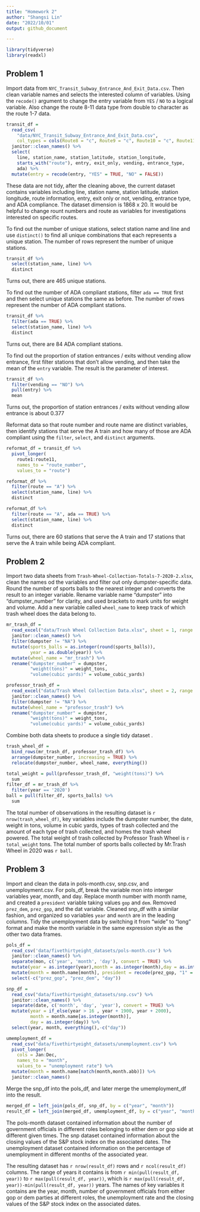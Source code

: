 ```yaml
---
title: "Homework 2"
author: "Shangsi Lin"
date: "2022/10/01"
output: github_document

---
```


```r
library(tidyverse)
library(readxl)
```

## Problem 1

Import data from `NYC_Transit_Subway_Entrance_And_Exit_Data.csv`. Then clean variable names and selects the interested column of variables. Using the `recode()` argument to change the entry variable from `YES` / `NO` to a logical variable. Also change the route 8-11 data type from double to character as the route 1-7 data.

```r
transit_df = 
  read_csv(
    "data/NYC_Transit_Subway_Entrance_And_Exit_Data.csv",
    col_types = cols(Route8 = "c", Route9 = "c", Route10 = "c", Route11 = "c")) %>% 
  janitor::clean_names() %>% 
  select(
    line, station_name, station_latitude, station_longitude, 
    starts_with("route"), entry, exit_only, vending, entrance_type, 
    ada) %>% 
  mutate(entry = recode(entry, "YES" = TRUE, "NO" = FALSE))
```

These data are not tidy, after the cleaning above, the current dataset contains variables including line, station name, station latitude, station longitude, route information, entry, exit only or not, vending, entrance type, and ADA compliance. The dataset dimension is 1868 x 20. It would be helpful to change rount numbers and route as variables for investigations interested on specific routes.

To find out the number of unique stations, select station name and line and use `distinct()` to find all unique combinations that each represents a unique station. The number of rows represent the number of unique stations.

```r
transit_df %>% 
  select(station_name, line) %>% 
  distinct
```

Turns out, there are 465 unique stations.

To find out the number of ADA compliant stations, filter `ada == TRUE` first and then select unique stations the same as before. The number of rows represent the number of ADA compliant stations.

```r
transit_df %>% 
  filter(ada == TRUE) %>% 
  select(station_name, line) %>% 
  distinct
```

Turns out, there are 84 ADA compliant stations.

To find out the proportion of station entrances / exits without vending allow entrance, first filter stations that don't allow vending, and then take the mean of the `entry` variable. The result is the parameter of interest.

```r
transit_df %>% 
  filter(vending == "NO") %>% 
  pull(entry) %>% 
  mean
```

Turns out, the proportion of station entrances / exits without vending allow entrance is about 0.377

Reformat data so that route number and route name are distinct variables, then identify stations that serve the A train and how many of those are ADA compliant using the `filter`, `select`, and `distinct` arguments.

```r
reformat_df = transit_df %>% 
  pivot_longer(
    route1:route11,
    names_to = "route_number",
    values_to = "route") 

reformat_df %>%   
  filter(route == "A") %>% 
  select(station_name, line) %>% 
  distinct

reformat_df %>% 
  filter(route == "A", ada == TRUE) %>% 
  select(station_name, line) %>% 
  distinct
```

Turns out, there are 60 stations that serve the A train and 17 stations that serve the A train while being ADA compliant.

## Problem 2

Import two data sheets from `Trash-Wheel-Collection-Totals-7-2020-2.xlsx`, clean the names od the variables and filter out only dumpster-specific data. Round the number of sports balls to the nearest integer and converts the result to an integer variable. Rename variable name "dumpster" into "dumpster_number" for clarity, and used brackets to mark units for weight and volume. Add a new variable called `wheel_name` to keep track of which trash wheel does the data belong to. 

```r
mr_trash_df = 
  read_excel("data/Trash Wheel Collection Data.xlsx", sheet = 1, range = "A2:N549") %>% 
  janitor::clean_names() %>% 
  filter(dumpster != "NA") %>% 
  mutate(sports_balls = as.integer(round(sports_balls)),
         year = as.double(year)) %>% 
  mutate(wheel_name = "mr_trash") %>% 
  rename("dumpster_number" = dumpster,
         "weight(tons)" = weight_tons,
         "volume(cubic yards)" = volume_cubic_yards)

professor_trash_df = 
  read_excel("data/Trash Wheel Collection Data.xlsx", sheet = 2, range = "A2:M96") %>%
  janitor::clean_names() %>% 
  filter(dumpster != "NA") %>% 
  mutate(wheel_name = "professor_trash") %>% 
  rename("dumpster_number" = dumpster,
         "weight(tons)" = weight_tons,
         "volume(cubic yards)" = volume_cubic_yards)
```

Combine both data sheets to produce a single tidy dataset .

```r
trash_wheel_df = 
  bind_rows(mr_trash_df, professor_trash_df) %>% 
  arrange(dumpster_number, increasing = TRUE) %>% 
  relocate(dumpster_number, wheel_name, everything())
```

```r
total_weight = pull(professor_trash_df, "weight(tons)") %>% 
  sum
filter_df = mr_trash_df %>% 
  filter(year == '2020') 
ball = pull(filter_df, sports_balls) %>% 
  sum
```

The total number of observations in the resulting dataset is `r nrow(trash_wheel_df)`, key variables include the dumpster number, the date, weight in tons, volume in cubic yards, types of trash collected and the amount of each type of trash collected, and homes the trash wheel powered. The total weight of trash collected by Professor Trash Wheel is `r total_weight` tons. The total number of sports balls collected by Mr.Trash Wheel in 2020 was `r ball`.

## Problem 3
 
Import and clean the data in pols-month.csv, snp.csv, and unemployment.csv. For pols_df, break the variable mon into interger variables year, month, and day. Replace month number with month name, and created a `president` variable taking values `gop` and `dem`. Removed `prez_dem`, `prez_gop`, and the dat variable. Cleaned snp_df with a similar fashion, and organized so variables `year` and `month` are in the leading columns. Tidy the unemployment data by switching it from "wide" to "long" format and make the month variable in the same expression style as the other two data frames.
         
```r
pols_df = 
  read_csv('data/fivethirtyeight_datasets/pols-month.csv') %>% 
  janitor::clean_names() %>% 
  separate(mon, c('year', 'month', 'day'), convert = TRUE) %>% 
  mutate(year = as.integer(year),month = as.integer(month),day = as.integer(day)) %>% 
  mutate(month = month.name[month], president = recode(prez_gop, "1" = "gop", "0" = "dem")) %>% 
  select(-c("prez_gop", "prez_dem", "day")) 

snp_df = 
  read_csv("data/fivethirtyeight_datasets/snp.csv") %>%
  janitor::clean_names() %>% 
  separate(date, c('month', 'day', 'year'), convert = TRUE) %>% 
  mutate(year = if_else(year > 16 , year + 1900, year + 2000),
         month = month.name[as.integer(month)],
         day = as.integer(day)) %>% 
  select(year, month, everything(),-c("day")) 

umemployment_df = 
  read_csv("data/fivethirtyeight_datasets/unemployment.csv") %>%
  pivot_longer(
    cols = Jan:Dec,
    names_to = "month",
    values_to = "unemployment rate") %>% 
  mutate(month = month.name[match(month,month.abb)]) %>% 
  janitor::clean_names()
```

Merge the snp_df into the pols_df, and later merge the umemployment_df into the result.

```r
merged_df = left_join(pols_df, snp_df, by = c("year", "month"))
result_df = left_join(merged_df, umemployment_df, by = c("year", "month"))
```

The pols-month dataset contained information about the number of government officials in different roles belonging to either dem or gop side at different given times. The snp dataset contained information about the closing values of the S&P stock index on the associated dates. The unemployment dataset contained information on the percentage of unemployment in different months of the associated year.

The resulting dataset has `r nrow(result_df)` rows and `r ncol(result_df)` columns. The range of years it contains is from `r min(pull(result_df, year))` to `r max(pull(result_df, year))`, which is `r max(pull(result_df, year))-min(pull(result_df, year))` years. The names of key variables it contains are the year, month, number of government officials from either gop or dem parties at different roles, the unemployment rate and the closing values of the S&P stock index on the associated dates.